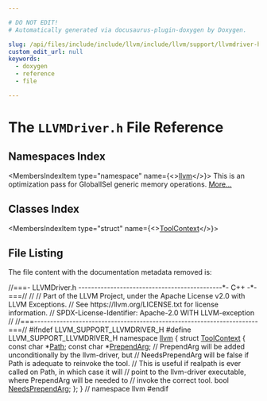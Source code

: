 ```yaml
---

# DO NOT EDIT!
# Automatically generated via docusaurus-plugin-doxygen by Doxygen.

slug: /api/files/include/include/llvm/include/llvm/support/llvmdriver-h
custom_edit_url: null
keywords:
  - doxygen
  - reference
  - file

---
```





# The `LLVMDriver.h` File Reference

<DoxygenPage pluginConfig={pluginConfig}>



## Namespaces Index

<MembersIndex>

<MembersIndexItem
  type="namespace"
  name={<><a href="/docs/api/namespaces/llvm">llvm</a></>}>
This is an optimization pass for GlobalISel generic memory operations. <a href="/docs/api/namespaces/llvm/#details">More...</a>
</MembersIndexItem>

</MembersIndex>

## Classes Index

<MembersIndex>

<MembersIndexItem
  type="struct"
  name={<><a href="/docs/api/structs/llvm/toolcontext">ToolContext</a></>}>
</MembersIndexItem>

</MembersIndex>


## File Listing

The file content with the documentation metadata removed is:

<ProgramListing>

<Link id="l00001" /><CodeLine lineNumber="1"><Highlight kind="comment">//===- LLVMDriver.h ---------------------------------------------&#42;- C++ -&#42;-===//</Highlight><Highlight kind="normal"></Highlight></CodeLine>
<Link id="l00002" /><CodeLine lineNumber="2"><Highlight kind="normal"></Highlight><Highlight kind="comment">//</Highlight><Highlight kind="normal"></Highlight></CodeLine>
<Link id="l00003" /><CodeLine lineNumber="3"><Highlight kind="normal"></Highlight><Highlight kind="comment">// Part of the LLVM Project, under the Apache License v2.0 with LLVM Exceptions.</Highlight><Highlight kind="normal"></Highlight></CodeLine>
<Link id="l00004" /><CodeLine lineNumber="4"><Highlight kind="normal"></Highlight><Highlight kind="comment">// See https://llvm.org/LICENSE.txt for license information.</Highlight><Highlight kind="normal"></Highlight></CodeLine>
<Link id="l00005" /><CodeLine lineNumber="5"><Highlight kind="normal"></Highlight><Highlight kind="comment">// SPDX-License-Identifier: Apache-2.0 WITH LLVM-exception</Highlight><Highlight kind="normal"></Highlight></CodeLine>
<Link id="l00006" /><CodeLine lineNumber="6"><Highlight kind="normal"></Highlight><Highlight kind="comment">//</Highlight><Highlight kind="normal"></Highlight></CodeLine>
<Link id="l00007" /><CodeLine lineNumber="7"><Highlight kind="normal"></Highlight><Highlight kind="comment">//===----------------------------------------------------------------------===//</Highlight><Highlight kind="normal"></Highlight></CodeLine>
<Link id="l00008" /><CodeLine lineNumber="8"><Highlight kind="normal"></Highlight></CodeLine>
<Link id="l00009" /><CodeLine lineNumber="9"><Highlight kind="normal"></Highlight><Highlight kind="preprocessor">#ifndef LLVM&#95;SUPPORT&#95;LLVMDRIVER&#95;H</Highlight><Highlight kind="normal"></Highlight></CodeLine>
<Link id="l00010" /><CodeLine lineNumber="10"><Highlight kind="normal"></Highlight><Highlight kind="preprocessor">#define LLVM&#95;SUPPORT&#95;LLVMDRIVER&#95;H</Highlight><Highlight kind="normal"></Highlight></CodeLine>
<Link id="l00011" /><CodeLine lineNumber="11"><Highlight kind="normal"></Highlight></CodeLine>
<Link id="l00012" /><CodeLine lineNumber="12"><Highlight kind="normal"></Highlight><Highlight kind="keyword">namespace </Highlight><Highlight kind="normal"><a href="/docs/api/namespaces/llvm">llvm</a> &#123;</Highlight></CodeLine>
<Link id="l00013" /><CodeLine lineNumber="13"><Highlight kind="normal"></Highlight></CodeLine>
<Link id="l00014" /><CodeLine lineNumber="14" lineLink="/docs/api/structs/llvm/toolcontext"><Highlight kind="normal"></Highlight><Highlight kind="keyword">struct </Highlight><Highlight kind="normal"><a href="/docs/api/structs/llvm/toolcontext">ToolContext</a> &#123;</Highlight></CodeLine>
<Link id="l00015" /><CodeLine lineNumber="15" lineLink="/docs/api/structs/llvm/toolcontext/#aeefdb0ec7494b3656970cbb9562fb693"><Highlight kind="normal">  </Highlight><Highlight kind="keyword">const</Highlight><Highlight kind="normal"> </Highlight><Highlight kind="keywordtype">char</Highlight><Highlight kind="normal"> &#42;<a href="/docs/api/structs/llvm/toolcontext/#aeefdb0ec7494b3656970cbb9562fb693">Path</a>;</Highlight></CodeLine>
<Link id="l00016" /><CodeLine lineNumber="16" lineLink="/docs/api/structs/llvm/toolcontext/#aca924ab4e0da1dfbf99af3326c91529f"><Highlight kind="normal">  </Highlight><Highlight kind="keyword">const</Highlight><Highlight kind="normal"> </Highlight><Highlight kind="keywordtype">char</Highlight><Highlight kind="normal"> &#42;<a href="/docs/api/structs/llvm/toolcontext/#aca924ab4e0da1dfbf99af3326c91529f">PrependArg</a>;</Highlight></CodeLine>
<Link id="l00017" /><CodeLine lineNumber="17"><Highlight kind="normal">  </Highlight><Highlight kind="comment">// PrependArg will be added unconditionally by the llvm-driver, but</Highlight><Highlight kind="normal"></Highlight></CodeLine>
<Link id="l00018" /><CodeLine lineNumber="18"><Highlight kind="normal">  </Highlight><Highlight kind="comment">// NeedsPrependArg will be false if Path is adequate to reinvoke the tool.</Highlight><Highlight kind="normal"></Highlight></CodeLine>
<Link id="l00019" /><CodeLine lineNumber="19"><Highlight kind="normal">  </Highlight><Highlight kind="comment">// This is useful if realpath is ever called on Path, in which case it will</Highlight><Highlight kind="normal"></Highlight></CodeLine>
<Link id="l00020" /><CodeLine lineNumber="20"><Highlight kind="normal">  </Highlight><Highlight kind="comment">// point to the llvm-driver executable, where PrependArg will be needed to</Highlight><Highlight kind="normal"></Highlight></CodeLine>
<Link id="l00021" /><CodeLine lineNumber="21"><Highlight kind="normal">  </Highlight><Highlight kind="comment">// invoke the correct tool.</Highlight><Highlight kind="normal"></Highlight></CodeLine>
<Link id="l00022" /><CodeLine lineNumber="22" lineLink="/docs/api/structs/llvm/toolcontext/#a5d583950f2a1dd10a02c60ca4657a932"><Highlight kind="normal">  </Highlight><Highlight kind="keywordtype">bool</Highlight><Highlight kind="normal"> <a href="/docs/api/structs/llvm/toolcontext/#a5d583950f2a1dd10a02c60ca4657a932">NeedsPrependArg</a>;</Highlight></CodeLine>
<Link id="l00023" /><CodeLine lineNumber="23"><Highlight kind="normal">&#125;;</Highlight></CodeLine>
<Link id="l00024" /><CodeLine lineNumber="24"><Highlight kind="normal"></Highlight></CodeLine>
<Link id="l00025" /><CodeLine lineNumber="25"><Highlight kind="normal">&#125; </Highlight><Highlight kind="comment">// namespace llvm</Highlight><Highlight kind="normal"></Highlight></CodeLine>
<Link id="l00026" /><CodeLine lineNumber="26"><Highlight kind="normal"></Highlight></CodeLine>
<Link id="l00027" /><CodeLine lineNumber="27"><Highlight kind="normal"></Highlight><Highlight kind="preprocessor">#endif</Highlight></CodeLine>

</ProgramListing>

</DoxygenPage>
